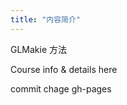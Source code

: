 ```yaml
---
title: "内容简介"
---
```

:::{.callout-note title="介绍"}
  
  GLMakie 方法
:::

Course info & details here

commit  chage  gh-pages
